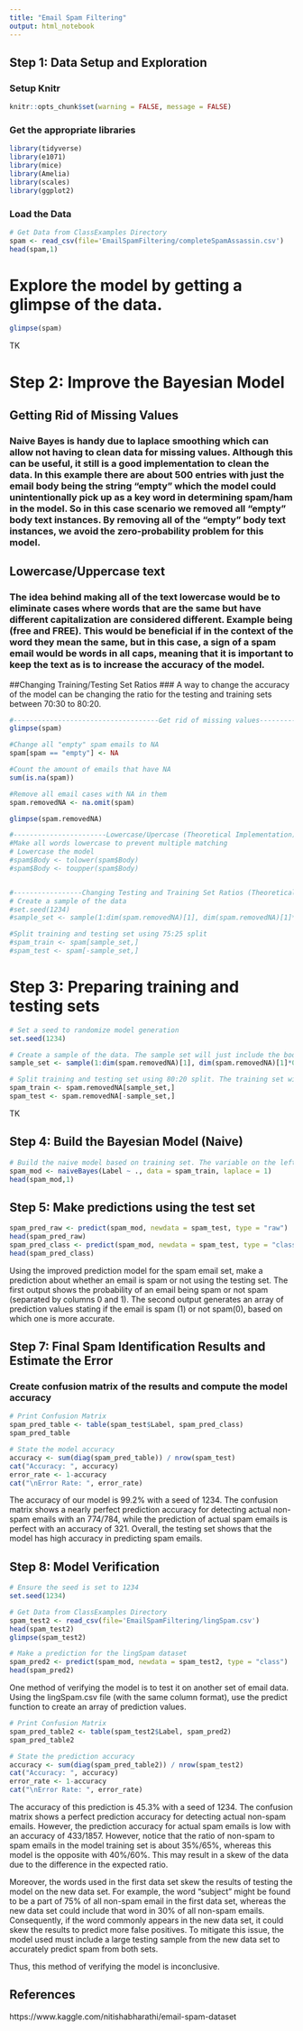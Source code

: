 ```yaml
---
title: "Email Spam Filtering"
output: html_notebook
---
```


## Step 1: Data Setup and Exploration

### Setup Knitr
```r
knitr::opts_chunk$set(warning = FALSE, message = FALSE)
```

### Get the appropriate libraries
```r
library(tidyverse)
library(e1071)
library(mice)
library(Amelia)
library(scales)
library(ggplot2)
```

### Load the Data
```r
# Get Data from ClassExamples Directory
spam <- read_csv(file='EmailSpamFiltering/completeSpamAssassin.csv')
head(spam,1)
```

# Explore the model by getting a glimpse of the data.
```r
glimpse(spam)
```

TK

# Step 2: Improve the Bayesian Model

## Getting Rid of Missing Values
### Naive Bayes is handy due to laplace smoothing which can allow not having to clean data for missing values. Although this can be useful, it still is a good implementation to clean the data. In this example there are about 500 entries with just the email body being the string "empty" which the model could unintentionally pick up as a key word in determining spam/ham in the model. So in this case scenario we removed all "empty" body text instances. By removing all of the "empty" body text instances, we avoid the zero-probability problem for this model.

## Lowercase/Uppercase text
### The idea behind making all of the text lowercase would be to eliminate cases where words that are the same but have different capitalization are considered different. Example being (free and FREE). This would be beneficial if in the context of the word they mean the same, but in this case, a sign of a spam email would be words in all caps, meaning that it is important to keep the text as is to increase the accuracy of the model.

##Changing Training/Testing Set Ratios
### A way to change the accuracy of the model can be changing the ratio for the testing and training sets between 70:30 to 80:20.

```r
#------------------------------------Get rid of missing values---------------------------------------------------------
glimpse(spam)

#Change all "empty" spam emails to NA
spam[spam == "empty"] <- NA

#Count the amount of emails that have NA
sum(is.na(spam))

#Remove all email cases with NA in them
spam.removedNA <- na.omit(spam)

glimpse(spam.removedNA)

#-----------------------Lowercase/Upercase (Theoretical Implementation)-----------------------------------------
#Make all words lowercase to prevent multiple matching
# Lowercase the model
#spam$Body <- tolower(spam$Body)
#spam$Body <- toupper(spam$Body)


#-----------------Changing Testing and Training Set Ratios (Theoretical Implementation)---------------------------
# Create a sample of the data
#set.seed(1234)
#sample_set <- sample(1:dim(spam.removedNA)[1], dim(spam.removedNA)[1]*0.75)

#Split training and testing set using 75:25 split
#spam_train <- spam[sample_set,]
#spam_test <- spam[-sample_set,]

```

# Step 3: Preparing training and testing sets
```r
# Set a seed to randomize model generation
set.seed(1234)

# Create a sample of the data. The sample set will just include the body text of the emails, starting at the first element and going to the 80% mark. This will allow the training set sample to be established. A training and testing set ratio should be around 70/30 to 80/20.
sample_set <- sample(1:dim(spam.removedNA)[1], dim(spam.removedNA)[1]*0.80)

# Split training and testing set using 80:20 split. The training set will use the dimensions from the sample set sample() while the test set will use the inverse of it by using the (-sample_set).
spam_train <- spam.removedNA[sample_set,]
spam_test <- spam.removedNA[-sample_set,]
```

TK

## Step 4: Build the Bayesian Model (Naive)
```r
# Build the naive model based on training set. The variable on the left hand side of the tilde is the dependent variable (Label), while the variables on the right hand side ar the independent variables (. means all other variables). Our data being put into the naiveBayes model is the training set (20%-30%). Laplace smoothing = 1 will prevent zero probability from happening (empty emails from being counted). This was fixed earlier by manually cleaning the data but laplace smoothing will create the same results.
spam_mod <- naiveBayes(Label ~ ., data = spam_train, laplace = 1)
head(spam_mod,1)
```


## Step 5: Make predictions using the test set
```r
spam_pred_raw <- predict(spam_mod, newdata = spam_test, type = "raw")
head(spam_pred_raw)
spam_pred_class <- predict(spam_mod, newdata = spam_test, type = "class")
head(spam_pred_class)
```

Using the improved prediction model for the spam email set, make a prediction about whether an email is spam or not using the testing set.
The first output shows the probability of an email being spam or not spam (separated by columns 0 and 1). The second output generates an array of prediction values stating if the email is spam (1) or not spam(0), based on which one is more accurate.


## Step 7: Final Spam Identification Results and Estimate the Error

### Create confusion matrix of the results and compute the model accuracy
```r
# Print Confusion Matrix
spam_pred_table <- table(spam_test$Label, spam_pred_class)
spam_pred_table

# State the model accuracy
accuracy <- sum(diag(spam_pred_table)) / nrow(spam_test)
cat("Accuracy: ", accuracy)
error_rate <- 1-accuracy
cat("\nError Rate: ", error_rate)
```

The accuracy of our model is 99.2% with a seed of 1234. The confusion matrix shows a nearly perfect prediction accuracy for detecting actual non-spam emails with an 774/784, while the prediction of actual spam emails is perfect with an accuracy of 321. Overall, the testing set shows that the model has high accuracy in predicting spam emails.


## Step 8: Model Verification
```r
# Ensure the seed is set to 1234
set.seed(1234)

# Get Data from ClassExamples Directory
spam_test2 <- read_csv(file='EmailSpamFiltering/lingSpam.csv')
head(spam_test2)
glimpse(spam_test2)

# Make a prediction for the lingSpam dataset
spam_pred2 <- predict(spam_mod, newdata = spam_test2, type = "class")
head(spam_pred2)
```

One method of verifying the model is to test it on another set of email data. Using the lingSpam.csv file (with the same column format), use the predict function to create an array of prediction values.

```r
# Print Confusion Matrix
spam_pred_table2 <- table(spam_test2$Label, spam_pred2)
spam_pred_table2

# State the prediction accuracy
accuracy <- sum(diag(spam_pred_table2)) / nrow(spam_test2)
cat("Accuracy: ", accuracy)
error_rate <- 1-accuracy
cat("\nError Rate: ", error_rate)
```

The accuracy of this prediction is 45.3% with a seed of 1234. The confusion matrix shows a perfect prediction accuracy for detecting actual non-spam emails. However, the prediction accuracy for actual spam emails is low with an accuracy of 433/1857. However, notice that the ratio of non-spam to spam emails in the model training set is about 35%/65%, whereas this model is the opposite with 40%/60%. This may result in a skew of the data due to the difference in the expected ratio.

Moreover, the words used in the first data set skew the results of testing the model on the new data set. For example, the word "subject" might be found to be a part of 75% of all non-spam email in the first data set, whereas the new data set could include that word in 30% of all non-spam emails. Consequently, if the word commonly appears in the new data set, it could skew the results to predict more false positives. To mitigate this issue, the model used must include a large testing sample from the new data set to accurately predict spam from both sets.

Thus, this method of verifying the model is inconclusive.

## References
https://www.kaggle.com/nitishabharathi/email-spam-dataset